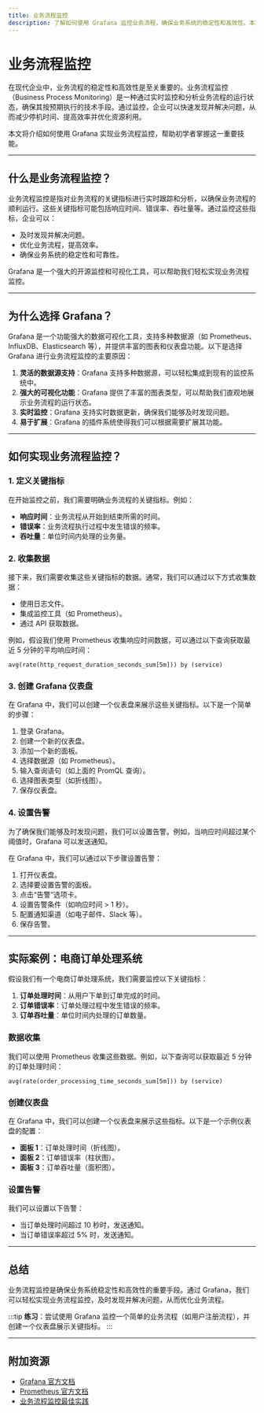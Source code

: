 ```yaml
---
title: 业务流程监控
description: 了解如何使用 Grafana 监控业务流程，确保业务系统的稳定性和高效性。本文适合初学者，包含概念讲解、代码示例和实际案例。
---
```


# 业务流程监控

在现代企业中，业务流程的稳定性和高效性是至关重要的。业务流程监控（Business Process Monitoring）是一种通过实时监控和分析业务流程的运行状态，确保其按预期执行的技术手段。通过监控，企业可以快速发现并解决问题，从而减少停机时间、提高效率并优化资源利用。

本文将介绍如何使用 Grafana 实现业务流程监控，帮助初学者掌握这一重要技能。

---

## 什么是业务流程监控？

业务流程监控是指对业务流程的关键指标进行实时跟踪和分析，以确保业务流程的顺利运行。这些关键指标可能包括响应时间、错误率、吞吐量等。通过监控这些指标，企业可以：

- 及时发现并解决问题。
- 优化业务流程，提高效率。
- 确保业务系统的稳定性和可靠性。

Grafana 是一个强大的开源监控和可视化工具，可以帮助我们轻松实现业务流程监控。

---

## 为什么选择 Grafana？

Grafana 是一个功能强大的数据可视化工具，支持多种数据源（如 Prometheus、InfluxDB、Elasticsearch 等），并提供丰富的图表和仪表盘功能。以下是选择 Grafana 进行业务流程监控的主要原因：

1. **灵活的数据源支持**：Grafana 支持多种数据源，可以轻松集成到现有的监控系统中。
2. **强大的可视化功能**：Grafana 提供了丰富的图表类型，可以帮助我们直观地展示业务流程的运行状态。
3. **实时监控**：Grafana 支持实时数据更新，确保我们能够及时发现问题。
4. **易于扩展**：Grafana 的插件系统使得我们可以根据需要扩展其功能。

---

## 如何实现业务流程监控？

### 1. 定义关键指标

在开始监控之前，我们需要明确业务流程的关键指标。例如：

- **响应时间**：业务流程从开始到结束所需的时间。
- **错误率**：业务流程执行过程中发生错误的频率。
- **吞吐量**：单位时间内处理的业务量。

### 2. 收集数据

接下来，我们需要收集这些关键指标的数据。通常，我们可以通过以下方式收集数据：

- 使用日志文件。
- 集成监控工具（如 Prometheus）。
- 通过 API 获取数据。

例如，假设我们使用 Prometheus 收集响应时间数据，可以通过以下查询获取最近 5 分钟的平均响应时间：

```promql
avg(rate(http_request_duration_seconds_sum[5m])) by (service)
```

### 3. 创建 Grafana 仪表盘

在 Grafana 中，我们可以创建一个仪表盘来展示这些关键指标。以下是一个简单的步骤：

1. 登录 Grafana。
2. 创建一个新的仪表盘。
3. 添加一个新的面板。
4. 选择数据源（如 Prometheus）。
5. 输入查询语句（如上面的 PromQL 查询）。
6. 选择图表类型（如折线图）。
7. 保存仪表盘。

### 4. 设置告警

为了确保我们能够及时发现问题，我们可以设置告警。例如，当响应时间超过某个阈值时，Grafana 可以发送通知。

在 Grafana 中，我们可以通过以下步骤设置告警：

1. 打开仪表盘。
2. 选择要设置告警的面板。
3. 点击“告警”选项卡。
4. 设置告警条件（如响应时间 > 1 秒）。
5. 配置通知渠道（如电子邮件、Slack 等）。
6. 保存告警。

---

## 实际案例：电商订单处理系统

假设我们有一个电商订单处理系统，我们需要监控以下关键指标：

1. **订单处理时间**：从用户下单到订单完成的时间。
2. **订单错误率**：订单处理过程中发生错误的频率。
3. **订单吞吐量**：单位时间内处理的订单数量。

### 数据收集

我们可以使用 Prometheus 收集这些数据。例如，以下查询可以获取最近 5 分钟的订单处理时间：

```promql
avg(rate(order_processing_time_seconds_sum[5m])) by (service)
```

### 创建仪表盘

在 Grafana 中，我们可以创建一个仪表盘来展示这些指标。以下是一个示例仪表盘的配置：

- **面板 1**：订单处理时间（折线图）。
- **面板 2**：订单错误率（柱状图）。
- **面板 3**：订单吞吐量（面积图）。

### 设置告警

我们可以设置以下告警：

- 当订单处理时间超过 10 秒时，发送通知。
- 当订单错误率超过 5% 时，发送通知。

---

## 总结

业务流程监控是确保业务系统稳定性和高效性的重要手段。通过 Grafana，我们可以轻松实现业务流程监控，及时发现并解决问题，从而优化业务流程。

:::tip
**练习**：尝试使用 Grafana 监控一个简单的业务流程（如用户注册流程），并创建一个仪表盘展示关键指标。
:::

---

## 附加资源

- [Grafana 官方文档](https://grafana.com/docs/)
- [Prometheus 官方文档](https://prometheus.io/docs/)
- [业务流程监控最佳实践](https://example.com/business-process-monitoring-best-practices)